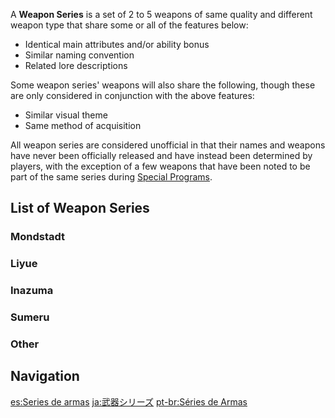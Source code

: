 {{Terminology Infobox
|type         = Weapons
}}
A '''Weapon Series''' is a set of 2 to 5 weapons of same quality and different weapon type that share some or all of the features below:
*Identical main attributes and/or ability bonus
*Similar naming convention
*Related lore descriptions
Some weapon series' weapons will also share the following, though these are only considered in conjunction with the above features:
*Similar visual theme
*Same method of acquisition

All weapon series are considered unofficial in that their names and weapons have never been officially released and have instead been determined by players, with the exception of a few weapons that have been noted to be part of the same series during [[Special Program]]s.

==List of Weapon Series==
===Mondstadt===
{{Weapon Series by Category Table
|Weapon Series by Quality&Mondstadt Weapon Series
|header=Mondstadt
}}

===Liyue===
{{Weapon Series by Category Table
|Weapon Series by Quality&Liyue Weapon Series
|header=Liyue
}}

===Inazuma===
{{Weapon Series by Category Table
|Weapon Series by Quality&Inazuma Weapon Series
|header=Inazuma
}}

===Sumeru===
{{Weapon Series by Category Table
|Weapon Series by Quality&Sumeru Weapon Series
|header=Sumeru
}}

===Other===
{{Weapon Series by Category Table
|Weapon Series by Quality
|not1=Mondstadt Weapon Series
|not2=Liyue Weapon Series
|not3=Inazuma Weapon Series
|not4=Sumeru Weapon Series
|header=Other
}}

==Navigation==
{{Weapon Series Navbox}}
[[Category:Weapon Series| ]]

[[es:Series de armas]]
[[ja:武器シリーズ]]
[[pt-br:Séries de Armas]]